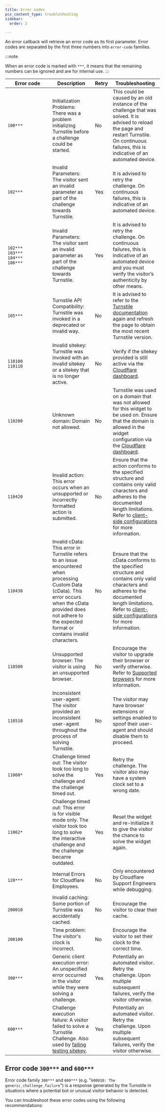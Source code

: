 ```yaml
---
title: Error codes
pcx_content_type: troubleshooting
sidebar:
  order: 2

---
```



An error callback will retrieve an error code as its first parameter. Error codes are separated by the first three numbers into `error-code` families.

:::note

When an error code is marked with `***`, it means that the remaining numbers can be ignored and are for internal use.
:::

| <div style="width:130px">Error code</div>       | Description                                                                                                                                                                                                                 | Retry | Troubleshooting                                                                                                                                                                                                                                                           |
| ----------------------------------------------- | --------------------------------------------------------------------------------------------------------------------------------------------------------------------------------------------------------------------------- | ----- | ------------------------------------------------------------------------------------------------------------------------------------------------------------------------------------------------------------------------------------------------------------------------- |
| `100***`                                        | Initialization Problems: There was a problem initializing Turnstile before a challenge could be started.                                                                                                                    | No    | This could be caused by an old instance of the challenge that was solved. It is advised to reload the page and restart Turnstile. On continuous failures, this is indicative of an automated device.                                                                      |
| `102***`                                        | Invalid Parameters: The visitor sent an invalid parameter as part of the challenge towards Turnstile.                                                                                                                       | Yes   | It is advised to retry the challenge. On continuous failures, this is indicative of an automated device.                                                                                                                                                                  |
| `102***`<br/>`103***`<br/>`104***`<br/>`106***` | Invalid Parameters: The visitor sent an invalid parameter as part of the challenge towards Turnstile.                                                                                                                       | Yes   | It is advised to retry the challenge. On continuous failures, this is indicative of an automated device and you must verify the visitor’s authenticity by other means.                                                                                                    |
| `105***`                                        | Turnstile API Compatibility: Turnstile was invoked in a deprecated or invalid way.                                                                                                                                          | No    | It is advised to refer to the [Turnstile documentation](/turnstile/) again and refresh the page to obtain the most recent Turnstile version.                                                                                                                              |
| `110100` <br/> `110110`                         | Invalid <GlossaryTooltip term="sitekey">sitekey</GlossaryTooltip>: Turnstile was invoked with an invalid sitekey or a sitekey that is no longer active.                                                                     | No    | Verify if the sitekey provided is still active via the [Cloudflare dashboard](https://dash.cloudflare.com/).                                                                                                                                                              |
| `110200`                                        | Unknown domain: Domain not allowed.                                                                                                                                                                                         | No    | Turnstile was used on a domain that was not allowed for this widget to be used on. Ensure that the domain is allowed in the widget configuration via the [Cloudflare dashboard](https://dash.cloudflare.com/).                                                            |
| `110420`                                        | Invalid action: This error occurs when an unsupported or incorrectly formatted action is submitted.                                                                                                                         | No    | Ensure that the action conforms to the specified structure and contains only valid characters and adheres to the documented length limitations. Refer to [client-side configurations](/turnstile/get-started/client-side-rendering/#configurations) for more information. |
| `110430`                                        | Invalid cData: This error in Turnstile refers to an issue encountered when processing Custom Data (cData). This error occurs when the cData provided does not adhere to the expected format or contains invalid characters. | No    | Ensure that the cData conforms to the specified structure and contains only valid characters and adheres to the documented length limitations. Refer to [client-side configurations](/turnstile/get-started/client-side-rendering/#configurations) for more information.  |
| `110500`                                        | Unsupported browser: The visitor is using an unsupported browser.                                                                                                                                                           | No    | Encourage the visitor to upgrade their browser or verify otherwise. Refer to [Supported browsers](/cloudflare-challenges/reference/supported-browsers/) for more information.                                                                                            |
| `110510`                                        | Inconsistent user-agent: The visitor provided an inconsistent user-agent throughout the process of solving Turnstile.                                                                                                       | No    | The visitor may have browser extensions or settings enabled to spoof their user-agent and should disable them to proceed.                                                                                                                                                 |
| `11060*`                                        | Challenge timed out: The visitor took too long to solve the challenge and the challenge timed out.                                                                                                                          | Yes   | Retry the challenge. The visitor also may have a system clock set to a wrong date.                                                                                                                                                                                        |
| `11062*`                                        | Challenge timed out: This error is for visible mode only. The visitor took too long to solve the interactive challenge and the challenge became outdated.                                                                   | Yes   | Reset the widget and re-initialize it to give the visitor the chance to solve the widget again.                                                                                                                                                                           |
| `120***`                                        | Internal Errors for Cloudflare Employees.                                                                                                                                                                                   | No    | Only encountered by Cloudflare Support Engineers while debugging.                                                                                                                                                                                                         |
| `200010`                                        | Invalid caching: Some portion of Turnstile was accidentally cached.                                                                                                                                                         | No    | Encourage the visitor to clear their cache.                                                                                                                                                                                                                               |
| `200100`                                        | Time problem: The visitor's clock is incorrect.                                                                                                                                                                             | No    | Encourage the visitor to set their clock to the correct time.                                                                                                                                                                                                             |
| `300***`                                        | Generic client execution error: An unspecified error occurred in the visitor while they were solving a challenge.                                                                                                           | Yes   | Potentially an automated visitor. Retry the challenge. Upon multiple subsequent failures, verify the visitor otherwise.                                                                                                                                                   |
| `600***`                                        | Challenge execution failure: A visitor failed to solve a Turnstile Challenge. Also used by [failing testing sitekey](/turnstile/troubleshooting/testing/).                                                                  | Yes   | Potentially an automated visitor. Retry the challenge. Upon multiple subsequent failures, verify the visitor otherwise.                                                                                                                                                   |

## Error code `300***` and `600***`

Error code family `300***` and `600***` (e.g. "`600010: The generic_challenge_failure`") is a response generated by the Turnstile in situations where a potential bot or unusual visitor behavior is detected.

You can troubleshoot these error codes using the following recommendations:

<Render file="troubleshooting-steps" />
